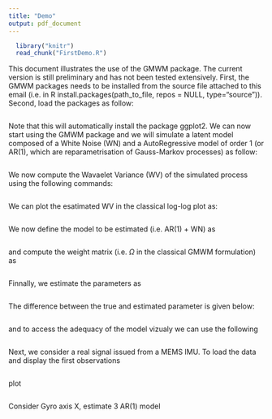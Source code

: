 ```yaml
---
title: "Demo"
output: pdf_document
---
```

```r
  library("knitr")
  read_chunk("FirstDemo.R")
```

This document illustrates the use of the GMWM package. The current version is still preliminary and has not been tested extensively. First, the GMWM packages needs to be installed from the source file attached to this email (i.e. in R install.packages(path_to_file, repos = NULL, type="source")). Second, load the packages as follow:

```r
```

Note that this will automatically install the package ggplot2. We can now start using the GMWM package and we will simulate a latent model composed of a White Noise (WN) and a AutoRegressive model of order 1 (or AR(1), which are reparametrisation of Gauss-Markov processes) as follow:

```r
```

We now compute the Wavaelet Variance (WV) of the simulated process using the following commands:

```r
```

We can plot the esatimated WV in the classical log-log plot as:

```r
```

We now define the model to be estimated (i.e. AR(1) + WN) as

```r
```

and compute the weight matrix (i.e. $\Omega$ in the classical GMWM formulation) as

```r
```

Finnally, we estimate the parameters as

```r
```

The difference between the true and estimated parameter is given below:

```r
```

and to access the adequacy of the model vizualy we can use the following

```r
```

Next, we consider a real signal issued from a MEMS IMU. To load the data and display the first observations

```r
```

plot 

```r
```

Consider Gyro axis X, estimate 3 AR(1) model

```r
```
